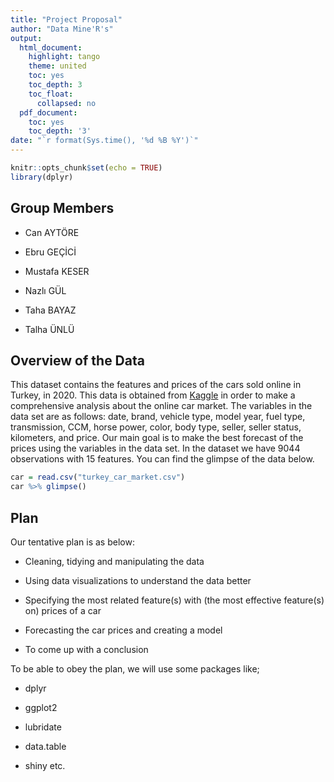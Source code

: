 ```yaml
---
title: "Project Proposal"
author: "Data Mine'R's"
output:
  html_document:
    highlight: tango
    theme: united
    toc: yes
    toc_depth: 3
    toc_float:
      collapsed: no
  pdf_document:
    toc: yes
    toc_depth: '3'
date: "`r format(Sys.time(), '%d %B %Y')`"
---
```


```r
knitr::opts_chunk$set(echo = TRUE)
library(dplyr)
```

## Group Members


- Can AYTÖRE

- Ebru GEÇİCİ

- Mustafa KESER

- Nazlı GÜL

- Taha BAYAZ

- Talha ÜNLÜ


## Overview of the Data


This dataset contains the features and prices of the cars sold online in Turkey, in 2020. This data is obtained from [Kaggle](https://www.kaggle.com/alpertemel/turkey-car-market-2020) in order to make a comprehensive analysis about the online car market. The variables in the data set are as follows: date, brand, vehicle type, model year, fuel type, transmission, CCM, horse power, color, body type, seller, seller status, kilometers, and price.  Our main goal is to  make the best forecast of the prices using the variables in the data set.
In the dataset we have 9044 observations with 15 features. You can find the glimpse of the data below.

```r
car = read.csv("turkey_car_market.csv")
car %>% glimpse()
```


## Plan


Our tentative plan is as below:

-	Cleaning, tidying and manipulating the data

-	Using data visualizations to understand the data better

-	Specifying the most related feature(s) with (the most effective feature(s) on) prices of a car

-	Forecasting the car prices and creating a model

-	To come up with a conclusion

To be able to obey the plan, we will use some packages like;

- dplyr

- ggplot2

- lubridate 

- data.table

- shiny etc.